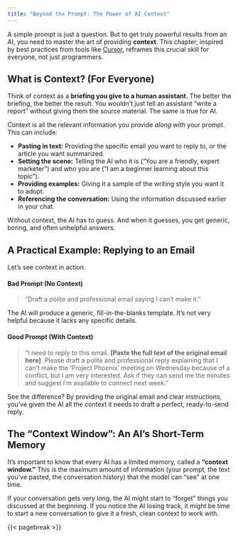 ```yaml
---
title: "Beyond the Prompt: The Power of AI Context"
---
```


A simple prompt is just a question. But to get truly powerful results from an AI, you need to master the art of providing **context**. This chapter, inspired by best practices from tools like [Cursor](https://cursor.com/learn/context), reframes this crucial skill for everyone, not just programmers.

## What is Context? (For Everyone)

Think of context as a **briefing you give to a human assistant**. The better the briefing, the better the result. You wouldn't just tell an assistant "write a report" without giving them the source material. The same is true for AI.

Context is all the relevant information you provide *along with* your prompt. This can include:

-   **Pasting in text:** Providing the specific email you want to reply to, or the article you want summarized.
-   **Setting the scene:** Telling the AI who it is ("You are a friendly, expert marketer") and who you are ("I am a beginner learning about this topic").
-   **Providing examples:** Giving it a sample of the writing style you want it to adopt.
-   **Referencing the conversation:** Using the information discussed earlier in your chat.

Without context, the AI has to guess. And when it guesses, you get generic, boring, and often unhelpful answers.

## A Practical Example: Replying to an Email

Let's see context in action.

#### Bad Prompt (No Context)
> "Draft a polite and professional email saying I can't make it."

The AI will produce a generic, fill-in-the-blanks template. It's not very helpful because it lacks any specific details.

#### Good Prompt (With Context)
> "I need to reply to this email. **[Paste the full text of the original email here]**. Please draft a polite and professional reply explaining that I can't make the 'Project Phoenix' meeting on Wednesday because of a conflict, but I am very interested. Ask if they can send me the minutes and suggest I'm available to connect next week."

See the difference? By providing the original email and clear instructions, you've given the AI all the context it needs to draft a perfect, ready-to-send reply.

## The "Context Window": An AI's Short-Term Memory

It's important to know that every AI has a limited memory, called a **"context window."** This is the maximum amount of information (your prompt, the text you've pasted, the conversation history) that the model can "see" at one time.

If your conversation gets very long, the AI might start to "forget" things you discussed at the beginning. If you notice the AI losing track, it might be time to start a new conversation to give it a fresh, clean context to work with.

{{< pagebreak >}}

